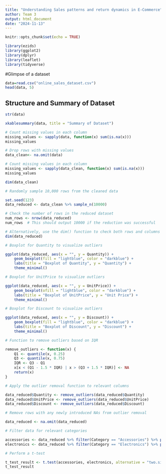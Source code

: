 ```yaml
---
title: "Understanding Sales patterns and return dynamics in E-Commerce"
author: Team 3
output: html_document
date: "2024-11-13"
---
```


```r
knitr::opts_chunk$set(echo = TRUE)
```

```r
library(ezids)
library(ggplot2)
library(dplyr)
library(leaflet)
library(tidyverse)
```



#Glimpse of a dataset
```r
data=read.csv("online_sales_dataset.csv")
head(data, 5)
```
## Structure and Summary of Dataset

```r
str(data)
```



```r
xkablesummary(data, title = "Summary of Dataset")
```

```r
# Count missing values in each column
missing_values <- sapply(data, function(x) sum(is.na(x)))
missing_values
```

```r
# Drop rows with missing values
data_clean<- na.omit(data)
```


```r
# Count missing values in each column
missing_values <- sapply(data_clean, function(x) sum(is.na(x)))
missing_values
```


```r
dim(data_clean)
```


```r
# Randomly sample 10,000 rows from the cleaned data

set.seed(123) 
data_reduced <- data_clean %>% sample_n(10000)

```

```r
# Check the number of rows in the reduced dataset
num_rows <- nrow(data_reduced)
num_rows  # This should output 10000 if the reduction was successful

# Alternatively, use the dim() function to check both rows and columns
dim(data_reduced)

```



```r
# Boxplot for Quantity to visualize outliers

ggplot(data_reduced, aes(x = "", y = Quantity)) +
    geom_boxplot(fill = "lightblue", color = "darkblue") +
    labs(title = "Boxplot of Quantity", y = "Quantity") +
    theme_minimal()

# Boxplot for UnitPrice to visualize outliers

ggplot(data_reduced, aes(x = "", y = UnitPrice)) +
    geom_boxplot(ofill = "lightblue", color = "darkblue") +
    labs(title = "Boxplot of UnitPrice", y = "Unit Price") +
    theme_minimal()

# Boxplot for Discount to visualize outliers

ggplot(data_reduced, aes(x = "", y = Discount)) +
    geom_boxplot(fill = "lightblue", color = "darkblue") +
    labs(title = "Boxplot of Discount", y = "Discount") +
    theme_minimal()
```


```r
# Function to remove outliers based on IQR

remove_outliers <- function(x) {
    Q1 <- quantile(x, 0.25)
    Q3 <- quantile(x, 0.75)
    IQR <- Q3 - Q1
    x[x < (Q1 - 1.5 * IQR) | x > (Q3 + 1.5 * IQR)] <- NA
    return(x)
}

# Apply the outlier removal function to relevant columns

data_reduced$Quantity <- remove_outliers(data_reduced$Quantity)
data_reduced$UnitPrice <- remove_outliers(data_reduced$UnitPrice)
data_reduced$Discount <- remove_outliers(data_reduced$Discount)

# Remove rows with any newly introduced NAs from outlier removal

data_reduced <- na.omit(data_reduced)

```



```r

# Filter data for relevant categories

accessories <- data_reduced %>% filter(Category == "Accessories") %>% pull(UnitPrice)
electronics <- data_reduced %>% filter(Category == "Electronics") %>% pull(UnitPrice)

# Perform a t-test

t_test_result <- t.test(accessories, electronics, alternative = "two.sided", var.equal = FALSE)
t_test_result



```
